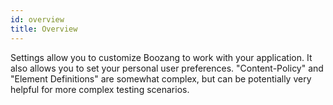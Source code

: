 ```yaml
---
id: overview
title: Overview
---
```


Settings allow you to customize Boozang to work with your application. It also allows you to set your personal user preferences. "Content-Policy" and "Element Definitions" are somewhat complex, but can be potentially very helpful for more complex testing scenarios. 